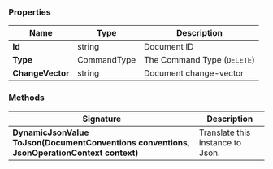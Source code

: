 
### Properties

| Name | Type | Description |
| ------------- | ------------- | ----- |
| **Id** | string | Document ID |
| **Type** | CommandType | The Command Type (`DELETE`) |
| **ChangeVector** | string | Document change-vector |

### Methods

| Signature | Description |
| ---------- | ----------- |
| **DynamicJsonValue ToJson(DocumentConventions conventions, JsonOperationContext context)** | Translate this instance to Json. |


